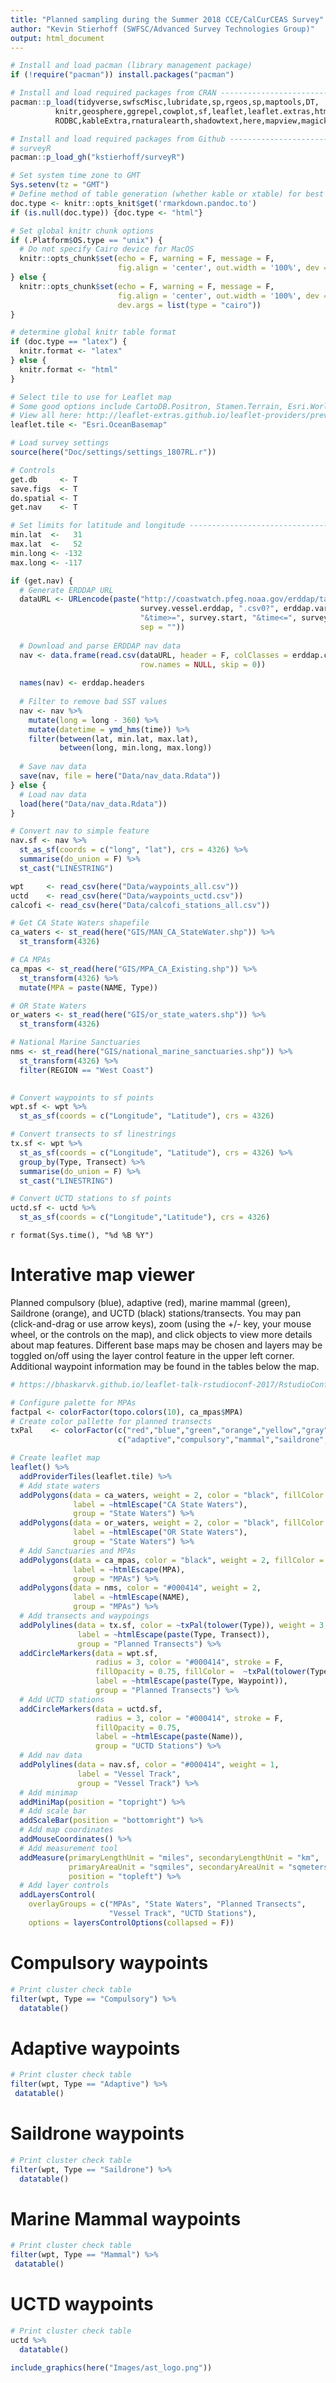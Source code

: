 ```yaml
---
title: "Planned sampling during the Summer 2018 CCE/CalCurCEAS Survey"
author: "Kevin Stierhoff (SWFSC/Advanced Survey Technologies Group)"
output: html_document
---
```


```r
# Install and load pacman (library management package)
if (!require("pacman")) install.packages("pacman")

# Install and load required packages from CRAN ---------------------------------
pacman::p_load(tidyverse,swfscMisc,lubridate,sp,rgeos,sp,maptools,DT,
          knitr,geosphere,ggrepel,cowplot,sf,leaflet,leaflet.extras,htmltools,
          RODBC,kableExtra,rnaturalearth,shadowtext,here,mapview,magick)

# Install and load required packages from Github -------------------------------
# surveyR
pacman::p_load_gh("kstierhoff/surveyR")

# Set system time zone to GMT
Sys.setenv(tz = "GMT")
# Define method of table generation (whether kable or xtable) for best formatting
doc.type <- knitr::opts_knit$get('rmarkdown.pandoc.to')
if (is.null(doc.type)) {doc.type <- "html"}

# Set global knitr chunk options
if (.Platform$OS.type == "unix") {
  # Do not specify Cairo device for MacOS
  knitr::opts_chunk$set(echo = F, warning = F, message = F,
                        fig.align = 'center', out.width = '100%', dev = "png", dpi = 150)
} else {
  knitr::opts_chunk$set(echo = F, warning = F, message = F,
                        fig.align = 'center', out.width = '100%', dev = "png", dpi = 150,
                        dev.args = list(type = "cairo"))
}

# determine global knitr table format
if (doc.type == "latex") {
  knitr.format <- "latex"
} else {
  knitr.format <- "html" 
}

# Select tile to use for Leaflet map
# Some good options include CartoDB.Positron, Stamen.Terrain, Esri.WorldImagery, and Esri.OceanBasemap
# View all here: http://leaflet-extras.github.io/leaflet-providers/preview/index.html
leaflet.tile <- "Esri.OceanBasemap" 
```

```r
# Load survey settings
source(here("Doc/settings/settings_1807RL.r"))

# Controls
get.db     <- T
save.figs  <- T
do.spatial <- T
get.nav    <- T

# Set limits for latitude and longitude ----------------------------------------
min.lat  <-   31
max.lat  <-   52
min.long <- -132
max.long <- -117
```

```r
if (get.nav) {
  # Generate ERDDAP URL
  dataURL <- URLencode(paste("http://coastwatch.pfeg.noaa.gov/erddap/tabledap/fsuNoaaShip",
                             survey.vessel.erddap, ".csv0?", erddap.vars,
                             "&time>=", survey.start, "&time<=", survey.end,
                             sep = ""))
  
  # Download and parse ERDDAP nav data
  nav <- data.frame(read.csv(dataURL, header = F, colClasses = erddap.classes, 
                             row.names = NULL, skip = 0))
  
  names(nav) <- erddap.headers
  
  # Filter to remove bad SST values
  nav <- nav %>% 
    mutate(long = long - 360) %>%
    mutate(datetime = ymd_hms(time)) %>% 
    filter(between(lat, min.lat, max.lat),
           between(long, min.long, max.long))
  
  # Save nav data
  save(nav, file = here("Data/nav_data.Rdata"))
} else {
  # Load nav data
  load(here("Data/nav_data.Rdata"))
}

# Convert nav to simple feature
nav.sf <- nav %>% 
  st_as_sf(coords = c("long", "lat"), crs = 4326) %>% 
  summarise(do_union = F) %>% 
  st_cast("LINESTRING")
```

```r
wpt     <- read_csv(here("Data/waypoints_all.csv"))
uctd    <- read_csv(here("Data/waypoints_uctd.csv")) 
calcofi <- read_csv(here("Data/calcofi_stations_all.csv"))  
```

```r
# Get CA State Waters shapefile
ca_waters <- st_read(here("GIS/MAN_CA_StateWater.shp")) %>% 
  st_transform(4326)

# CA MPAs
ca_mpas <- st_read(here("GIS/MPA_CA_Existing.shp")) %>% 
  st_transform(4326) %>% 
  mutate(MPA = paste(NAME, Type))

# OR State Waters
or_waters <- st_read(here("GIS/or_state_waters.shp")) %>% 
  st_transform(4326)

# National Marine Sanctuaries
nms <- st_read(here("GIS/national_marine_sanctuaries.shp")) %>% 
  st_transform(4326) %>% 
  filter(REGION == "West Coast")
  
```

```r
# Convert waypoints to sf points
wpt.sf <- wpt %>% 
  st_as_sf(coords = c("Longitude", "Latitude"), crs = 4326)

# Convert transects to sf linestrings
tx.sf <- wpt %>% 
  st_as_sf(coords = c("Longitude", "Latitude"), crs = 4326) %>% 
  group_by(Type, Transect) %>% 
  summarise(do_union = F) %>% 
  st_cast("LINESTRING")

# Convert UCTD stations to sf points
uctd.sf <- uctd %>% 
  st_as_sf(coords = c("Longitude","Latitude"), crs = 4326)
```

`r format(Sys.time(), "%d %B %Y")`

# Interative map viewer

Planned compulsory (blue), adaptive (red), marine mammal (green), Saildrone (orange), and UCTD (black) stations/transects. You may pan (click-and-drag or use arrow keys), zoom (using the +/- key, your mouse wheel, or the controls on the map), and click objects to view more details about map features. Different base maps may be chosen and layers may be toggled on/off using the layer control feature in the upper left corner. Additional waypoint information may be found in the tables below the map.

```r
# https://bhaskarvk.github.io/leaflet-talk-rstudioconf-2017/RstudioConf2017.html#18

# Configure palette for MPAs
factpal <- colorFactor(topo.colors(10), ca_mpas$MPA)
# Create color pallette for planned transects
txPal    <- colorFactor(c("red","blue","green","orange","yellow","gray"), 
                        c("adaptive","compulsory","mammal","saildrone","transit","extra"))

# Create leaflet map
leaflet() %>% 
  addProviderTiles(leaflet.tile) %>%
  # Add state waters
  addPolygons(data = ca_waters, weight = 2, color = "black", fillColor = "transparent",
              label = ~htmlEscape("CA State Waters"),
              group = "State Waters") %>% 
  addPolygons(data = or_waters, weight = 2, color = "black", fillColor = "transparent", 
              label = ~htmlEscape("OR State Waters"),
              group = "State Waters") %>%
  # Add Sanctuaries and MPAs
  addPolygons(data = ca_mpas, color = "black", weight = 2, fillColor =  ~factpal(MPA), fillOpacity = 1,
              label = ~htmlEscape(MPA),
              group = "MPAs") %>%
  addPolygons(data = nms, color = "#000414", weight = 2, 
              label = ~htmlEscape(NAME), 
              group = "MPAs") %>%
  # Add transects and waypoings
  addPolylines(data = tx.sf, color = ~txPal(tolower(Type)), weight = 3, 
               label = ~htmlEscape(paste(Type, Transect)), 
               group = "Planned Transects") %>%
  addCircleMarkers(data = wpt.sf,
                   radius = 3, color = "#000414", stroke = F,
                   fillOpacity = 0.75, fillColor =  ~txPal(tolower(Type)),
                   label = ~htmlEscape(paste(Type, Waypoint)),
                   group = "Planned Transects") %>%
  # Add UCTD stations
  addCircleMarkers(data = uctd.sf,
                   radius = 3, color = "#000414", stroke = F,
                   fillOpacity = 0.75,
                   label = ~htmlEscape(paste(Name)),
                   group = "UCTD Stations") %>%
  # Add nav data
  addPolylines(data = nav.sf, color = "#000414", weight = 1, 
               label = "Vessel Track", 
               group = "Vessel Track") %>%
  # Add minimap
  addMiniMap(position = "topright") %>% 
  # Add scale bar
  addScaleBar(position = "bottomright") %>%
  # Add map coordinates
  addMouseCoordinates() %>% 
  # Add measurement tool
  addMeasure(primaryLengthUnit = "miles", secondaryLengthUnit = "km",
             primaryAreaUnit = "sqmiles", secondaryAreaUnit = "sqmeters",
             position = "topleft") %>% 
  # Add layer controls
  addLayersControl(
    overlayGroups = c("MPAs", "State Waters", "Planned Transects", 
                      "Vessel Track", "UCTD Stations"),
    options = layersControlOptions(collapsed = F)) 
```

# Compulsory waypoints

```r
# Print cluster check table
filter(wpt, Type == "Compulsory") %>% 
  datatable()
```

# Adaptive waypoints

```r
# Print cluster check table
filter(wpt, Type == "Adaptive") %>% 
 datatable()
```

# Saildrone waypoints

```r
# Print cluster check table
filter(wpt, Type == "Saildrone") %>% 
  datatable()
```

# Marine Mammal waypoints

```r
# Print cluster check table
filter(wpt, Type == "Mammal") %>% 
 datatable()
```

# UCTD waypoints

```r
# Print cluster check table
uctd %>% 
  datatable()
```

```r
include_graphics(here("Images/ast_logo.png"))
```